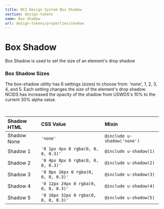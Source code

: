 ```yaml
---
title: NCI Design System Box Shadow
section: design-tokens
name: Box Shadow
url: design-tokens/properties/shadow
---
```


# Box Shadow

Box Shadow is used to set the size of an element's drop shadow

### Box Shadow Sizes

The box-shadow utility has 6 settings (sizes) to choose from: 'none', 1, 2, 3, 4, and 5. Each setting changes the _size_ of the element's drop shadow. NCIDS has increased the opacity of the shadow from USWDS's 10% to the current 30% alpha value.

<br />

| Shadow HTML                                    | CSS Value                            | Mixin                       |
| :--------------------------------------------- | :----------------------------------- | :-------------------------- |
| <div className="shadow-none">Shadow None</div> | `'none'`                             | `@include u-shadow('none')` |
| <div className="shadow-1">Shadow 1</div>       | `'0 1px 4px 0 rgba(0, 0, 0, 0.3)'`   | `@include u-shadow(1)`      |
| <div className="shadow-2">Shadow 2</div>       | `'0 4px 8px 0 rgba(0, 0, 0, 0.3)'`   | `@include u-shadow(2)`      |
| <div className="shadow-3">Shadow 3</div>       | `'0 8px 16px 0 rgba(0, 0, 0, 0.3)'`  | `@include u-shadow(3)`      |
| <div className="shadow-4">Shadow 4</div>       | `'0 12px 24px 0 rgba(0, 0, 0, 0.3)'` | `@include u-shadow(4)`      |
| <div className="shadow-5">Shadow 5</div>       | `'0 16px 32px 0 rgba(0, 0, 0, 0.3)'` | `@include u-shadow(5)`      |
